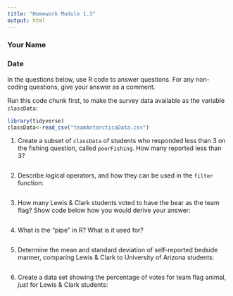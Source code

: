 ```yaml
---
title: "Homework Module 1.3"
output: html
---
```


### Your Name

### Date

In the questions below, use R code to answer questions. For any non-coding questions, give your answer as a comment.

Run this code chunk first, to make the survey data available as the variable `classData`:

```r
library(tidyverse)
classData<-read_csv("teamAntarcticaData.csv")
```

1.  Create a subset of `classData` of students who responded less than 3 on the fishing question, called `poorFishing`. How many reported less than 3?

```r



```

2.  Describe logical operators, and how they can be used in the `filter` function:

```r




```

3.  How many Lewis & Clark students voted to have the bear as the team flag? Show code below how you would derive your answer:

```r




```

4.  What is the "pipe" in R? What is it used for?

```r



```

5.  Determine the mean and standard deviation of self-reported bedside manner, comparing Lewis & Clark to University of Arizona students:

```r




```

6.  Create a data set showing the percentage of votes for team flag animal, *just* for Lewis & Clark students:

```r





```
